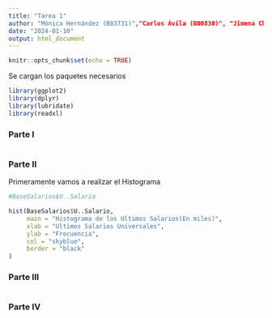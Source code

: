 ```yaml
---
title: "Tarea 1"
author: "Mónica Hernández (B83731)","Carlos Ávila (B80830)", "Jimena Chacón ()"
date: "2024-01-10"
output: html_document
---
```


```r
knitr::opts_chunk$set(echo = TRUE)
```

Se cargan los paquetes necesarios

```r
library(ggplot2)
library(dplyr)
library(lubridate)
library(readxl)
```

### Parte I

```r

```

### Parte II

Primeramente vamos a realizar el Histograma

```r
#BaseSalarios$U..Salario

hist(BaseSalarios$U..Salario, 
     main = "Histograma de los Ultimos Salarios(En miles)",  
     xlab = "Ultimos Salarios Universales",                   
     ylab = "Frecuencia",              
     col = "skyblue",                     
     border = "black"                
)
```

### Parte III

```r

```

### Parte IV

```r

```
